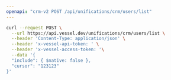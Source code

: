 ```yaml
---
openapi: "crm-v2 POST /api/unifications/crm/users/list"
---
```


<RequestExample>

```bash Request
curl --request POST \
  --url https://api.vessel.dev/unifications/crm/users/list \
  --header 'Content-Type: application/json' \
  --header 'x-vessel-api-token: ' \
  --header 'x-vessel-access-token: '\
  --data '{
  "include": { $native: false },
  "cursor": "123123"
}'
```

</RequestExample>


